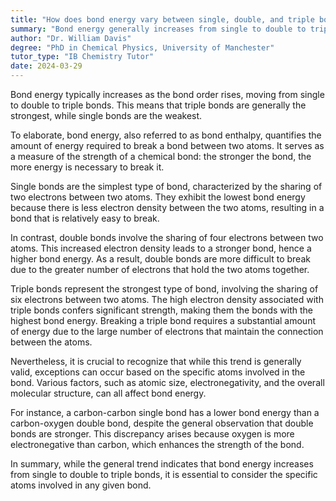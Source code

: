 ```yaml
---
title: "How does bond energy vary between single, double, and triple bonds?"
summary: "Bond energy generally increases from single to double to triple bonds, meaning triple bonds are the strongest and single bonds are the weakest."
author: "Dr. William Davis"
degree: "PhD in Chemical Physics, University of Manchester"
tutor_type: "IB Chemistry Tutor"
date: 2024-03-29
---
```


Bond energy typically increases as the bond order rises, moving from single to double to triple bonds. This means that triple bonds are generally the strongest, while single bonds are the weakest.

To elaborate, bond energy, also referred to as bond enthalpy, quantifies the amount of energy required to break a bond between two atoms. It serves as a measure of the strength of a chemical bond: the stronger the bond, the more energy is necessary to break it.

Single bonds are the simplest type of bond, characterized by the sharing of two electrons between two atoms. They exhibit the lowest bond energy because there is less electron density between the two atoms, resulting in a bond that is relatively easy to break.

In contrast, double bonds involve the sharing of four electrons between two atoms. This increased electron density leads to a stronger bond, hence a higher bond energy. As a result, double bonds are more difficult to break due to the greater number of electrons that hold the two atoms together.

Triple bonds represent the strongest type of bond, involving the sharing of six electrons between two atoms. The high electron density associated with triple bonds confers significant strength, making them the bonds with the highest bond energy. Breaking a triple bond requires a substantial amount of energy due to the large number of electrons that maintain the connection between the atoms.

Nevertheless, it is crucial to recognize that while this trend is generally valid, exceptions can occur based on the specific atoms involved in the bond. Various factors, such as atomic size, electronegativity, and the overall molecular structure, can all affect bond energy.

For instance, a carbon-carbon single bond has a lower bond energy than a carbon-oxygen double bond, despite the general observation that double bonds are stronger. This discrepancy arises because oxygen is more electronegative than carbon, which enhances the strength of the bond.

In summary, while the general trend indicates that bond energy increases from single to double to triple bonds, it is essential to consider the specific atoms involved in any given bond.
    